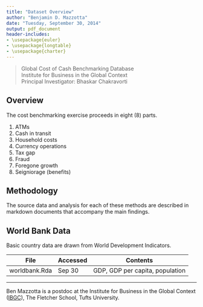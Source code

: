 ```yaml
---
title: "Dataset Overview"
author: "Benjamin D. Mazzotta"
date: "Tuesday, September 30, 2014"
output: pdf_document
header-includes:
- \usepackage{euler}
- \usepackage{longtable}
- \usepackage{charter}
---
```


> Global Cost of Cash Benchmarking Database   
> Institute for Business in the Global Context   
> Principal Investigator: Bhaskar Chakravorti

## Overview

The cost benchmarking exercise proceeds in eight (8) parts.

1. ATMs
2. Cash in transit
3. Household costs
4. Currency operations
5. Tax gap
6. Fraud
7. Foregone growth
8. Seigniorage (benefits)

## Methodology

The source data and analysis for each of these methods are described in markdown documents that accompany the main findings.

## World Bank Data

Basic country data are drawn from World Development Indicators.  

File | Accessed | Contents
--- | --- | ---
worldbank.Rda | Sep 30 | GDP, GDP per capita, population

---

\small Ben Mazzotta is a postdoc at the Institute for Business in the Global Context ([IBGC](http://fletcher.tufts.edu/IBGC)), The Fletcher School, Tufts University.
